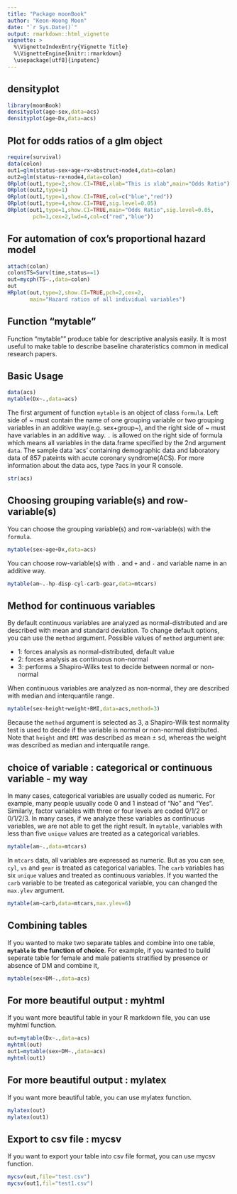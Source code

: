 ```yaml
---
title: "Package moonBook"
author: "Keon-Woong Moon"
date: "`r Sys.Date()`"
output: rmarkdown::html_vignette
vignette: >
  %\VignetteIndexEntry{Vignette Title}
  %\VignetteEngine{knitr::rmarkdown}
  \usepackage[utf8]{inputenc}
---
```



## densityplot

```r
library(moonBook)
densityplot(age~sex,data=acs)
densityplot(age~Dx,data=acs)
```

## Plot for odds ratios of a glm object

```r
require(survival)
data(colon)
out1=glm(status~sex+age+rx+obstruct+node4,data=colon)
out2=glm(status~rx+node4,data=colon)
ORplot(out1,type=2,show.CI=TRUE,xlab="This is xlab",main="Odds Ratio")
ORplot(out2,type=1)
ORplot(out1,type=1,show.CI=TRUE,col=c("blue","red"))
ORplot(out1,type=4,show.CI=TRUE,sig.level=0.05)
ORplot(out1,type=1,show.CI=TRUE,main="Odds Ratio",sig.level=0.05,
        pch=1,cex=2,lwd=4,col=c("red","blue"))
```

## For automation of cox's proportional hazard model

```r
attach(colon)
colon$TS=Surv(time,status==1)
out=mycph(TS~.,data=colon)
out
HRplot(out,type=2,show.CI=TRUE,pch=2,cex=2,
       main="Hazard ratios of all individual variables")
```

## Function "mytable"

Function "mytable"" produce table for descriptive analysis easily. It is most useful to make table to describe baseline charateristics common in medical research papers. 

## Basic Usage

```r
data(acs)
mytable(Dx~.,data=acs)
```

The first argument of function `mytable` is an object of class `formula`. Left side of ~ must contain the name of one grouping variable or two grouping variables in an additive way(e.g. sex+group~), and the right side of ~ must have variables in an additive way. `.` is allowed on the right side of formula which means all variables in the data.frame specified by the 2nd argument `data`. The sample data 'acs' containing demographic data and laboratory data of 857 pateints with acute coronary syndrome(ACS). For more information about the data acs, type ?acs in your R console.  

```r
str(acs)
```


## Choosing grouping variable(s) and row-variable(s)

You can choose the grouping variable(s) and row-variable(s) with the `formula`. 

```r
mytable(sex~age+Dx,data=acs)
```

You can choose row-variable(s) with `.` and `+` and `-` and variable name in an additive way.

```r
mytable(am~.-hp-disp-cyl-carb-gear,data=mtcars)
```

## Method for continuous variables

By default continuous variables are analyzed as normal-distributed and are described with mean and standard deviation. To change default options, you can use the `method` argument. Possible values of `method` argument are:

- 1: forces analysis as normal-distributed, default value
- 2: forces analysis as continuous non-normal
- 3: performs a Shapiro-Wilks test to decide between normal or non-normal

When continuous variables are analyzed as non-normal, they are described with median and interquantile range.

```r
mytable(sex~height+weight+BMI,data=acs,method=3)
```

Because the `method` argument is selected as 3, a Shapiro-Wilk test normality test is used to decide if the variable is normal or non-normal distributed. Note that `height` and `BMI` was described as mean $\pm$ sd, whereas the weight was described as median and interquatile range. 

## choice of variable : categorical or continuous variable - my way

In many cases, categorical variables are usually coded as numeric. For example, many people usually code 0 and 1 instead of "No" and "Yes". Similarly, factor variables with three or four levels are coded 0/1/2 or 0/1/2/3. In many cases, if we analyze these variables as continuous variables, we are not able to get the right result. In `mytable`, variables with less than five `unique` values are treated as a categorical variables. 

```r
mytable(am~.,data=mtcars)
```

In `mtcars` data, all variables are expressed as numeric. But as you can see, `cyl`, `vs` and `gear` is treated as categorical variables. The `carb` variables has six `unique` values and treated as continuous variables. If you wanted the `carb` variable to be treated as categorical variable, you can changed the `max.ylev` argument.

```r
mytable(am~carb,data=mtcars,max.ylev=6)
```

## Combining tables

If you wanted to make two separate tables and combine into one table, **`mytable` is the function of choice**. For example, if you wanted to build seperate table for female and male patients stratified by presence or absence of DM and combine it, 

```r
mytable(sex+DM~.,data=acs)

```

## For more beautiful output : myhtml

If you want more beautiful table in your R markdown file, you can use myhtml function.

```r
out=mytable(Dx~.,data=acs)
myhtml(out)
out1=mytable(sex+DM~.,data=acs)
myhtml(out1)
```

## For more beautiful output : mylatex 

If you want more beautiful table, you can use mylatex function.

```r
mylatex(out)
mylatex(out1)
```

## Export to csv file : mycsv

If you want to export your table into csv file format, you can use mycsv function.

```r
mycsv(out,file="test.csv")
mycsv(out1,fil="test1.csv")
```

